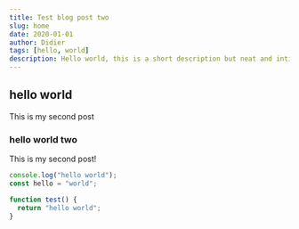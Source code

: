 ```yaml
---
title: Test blog post two
slug: home
date: 2020-01-01
author: Didier
tags: [hello, world]
description: Hello world, this is a short description but neat and inticing lol!
---
```


## hello world

This is my second post

### hello world two

This is my second post!

```js
console.log("hello world");
const hello = "world";

function test() {
  return "hello world";
}
```


<Greet name="Alice" />
